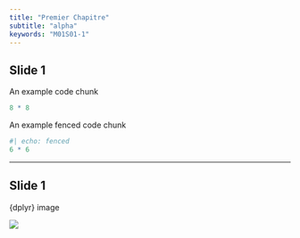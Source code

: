 ```yaml
---
title: "Premier Chapitre"
subtitle: "alpha"
keywords: "M01S01-1"
---
```


## Slide 1

An example code chunk

```r
8 * 8
```

An example fenced code chunk

```r
#| echo: fenced
6 * 6
```

---

## Slide 1

{dplyr} image

![](img/logo_1.png)